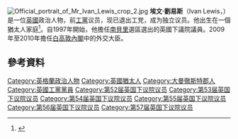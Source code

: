{{noteTA
|1=zh-cn:伊万·刘易斯;zh-hant:埃文·劉易斯;
|2=zh-cn:伊万;zh-hant:埃文;
}}
[[File:Official_portrait_of_Mr_Ivan_Lewis_crop_2.jpg|thumb]]
'''埃文·劉易斯'''（Ivan Lewis，{{bd|1967年|3月4日}}）是一位[[英國|英國]]政治人物，前[[工黨_(英國)|工黨]]议员，现已退出工党，成为独立议员。他出生在一個猶太人家庭<ref name="JC">{{cite news|title=New Jewish ministers and the Miliband rivalry|author=Jessica Elgot|newspaper=The Jewish Chronicle|date=14 May 2010|url=http://www.thejc.com/news/uk-news/31823/new-jewish-ministers-and-miliband-rivalry|accessdate=3 June 2010|archiveurl=https://web.archive.org/web/20100516232646/http://www.thejc.com/news/uk-news/31823/new-jewish-ministers-and-miliband-rivalry|archivedate=2010年5月16日|deadurl=no}}</ref>。自1997年開始，他擔任[[南貝里_(英國國會選區)|南貝里]]選區選出的英國下議院議員。2009年至2010年擔任[[白高敦內閣|白高敦內閣]]中的外交大臣。

==參考資料==
{{Reflist}}

{{DEFAULTSORT:Lewis, Ivan}}
[[Category:英格蘭政治人物|Category:英格蘭政治人物]]
[[Category:英國猶太人|Category:英國猶太人]]
[[Category:大曼徹斯特郡人|Category:大曼徹斯特郡人]]
[[Category:英國工黨黨員|Category:英國工黨黨員]]
[[Category:第52届英国下议院议员|Category:第52届英国下议院议员]]
[[Category:第53届英国下议院议员|Category:第53届英国下议院议员]]
[[Category:第54届英国下议院议员|Category:第54届英国下议院议员]]
[[Category:第55届英国下议院议员|Category:第55届英国下议院议员]]
[[Category:第56届英国下议院议员|Category:第56届英国下议院议员]]
[[Category:第57届英国下议院议员|Category:第57届英国下议院议员]]